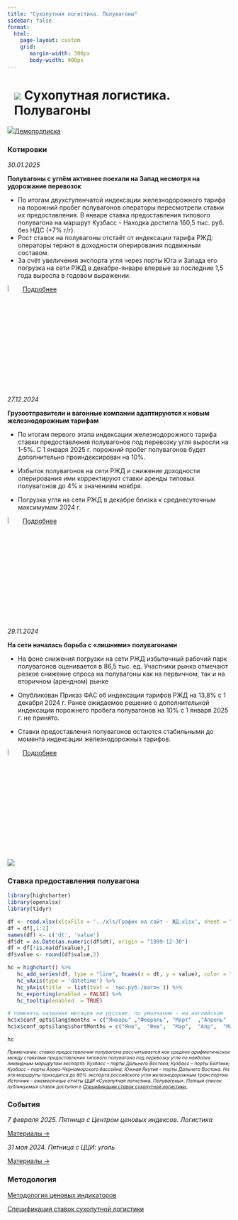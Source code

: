 ```yaml
---
title: "Сухопутная логистика. Полувагоны"
sidebar: false
format: 
  html:
    page-layout: custom
    grid:
       margin-width: 300px
       body-width: 900px
---
```


# ![](../images/icon-trolley.svg) Сухопутная логистика. Полувагоны {.my-custom-class style="margin-left:3%;"}

![](../images/icon-subscription.svg)[Демоподписка](../demo-subscription.qmd)

::: {.grid style="margin-left:0%"}
::: {.g-col-12 .g-col-sm-12 .g-col-xs-12 .g-col-xl-6 .g-col-md-6 .g-col-lg-6}
### Котировки

*30.01.2025*

**Полувагоны с углём активнее поехали на Запад несмотря на удорожание перевозок**

-   По итогам двухступенчатой индексации железнодорожного тарифа на порожний пробег полувагонов операторы пересмотрели ставки их предоставления. В январе ставка предоставления типового полувагона на маршрут Кузбасс - Находка достигла 160,5 тыс. руб. без НДС (+7% г/г).
-   Рост ставок на полувагоны отстаёт от индексации тарифа РЖД: операторы теряют в доходности оперирования подвижным составом.
-   За счёт увеличения экспорта угля через порты Юга и Запада его погрузка на сети РЖД в декабре-январе впервые за последние 1,5 года выросла в годовом выражении.

![](../images/icon-locker.svg){width="6%"} [Подробнее](../demo-subscription.qmd)

*27.12.2024*

**Грузоотправители и вагонные компании адаптируются к новым железнодорожным тарифам**

-   По итогам первого этапа индексации железнодорожного тарифа ставки предоставления полувагонов под перевозку угля выросли на 1-5%. С 1 января 2025 г. порожний пробег полувагонов будет дополнительно проиндексирован на 10%.

-   Избыток полувагонов на сети РЖД и снижение доходности оперирования ими корректируют ставки аренды типовых полувагонов до 4% к значениям ноября.

-   Погрузка угля на сети РЖД в декабре близка к среднесуточным максимумам 2024 г.

![](../images/icon-locker.svg){width="6%"} [Подробнее](../demo-subscription.qmd)

*29.11.2024*

**На сети началась борьба с «лишними» полувагонами**

-   На фоне снижения погрузки на сети РЖД избыточный рабочий парк полувагонов оценивается в 86,5 тыс. ед. Участники рынка отмечают резкое снижение спроса на полувагоны как на первичном, так и на вторичном (арендном) рынке

-   Опубликован Приказ ФАС об индексации тарифов РЖД на 13,8% с 1 декабря 2024 г. Ранее ожидаемое решение о дополнительной индексации порожнего пробега полувагонов на 10% с 1 января 2025 г. не принято.

-   Ставки предоставления полувагонов остаются стабильными до момента индексации железнодорожных тарифов.

![](../images/icon-locker.svg){width="6%"} [Подробнее](../demo-subscription.qmd)
:::

::: {.g-col-12 .g-col-sm-12 .g-col-xs-12 .g-col-xl-6 .g-col-md-6 .g-col-lg-6}
![](../fig/Index_Van.svg)

### Ставка предоставления полувагона

```r

library(highcharter)
library(openxlsx)
library(tidyr)

df <- read.xlsx(xlsxFile = '../xls/График на сайт - ЖД.xlsx', sheet = "Полувагоны", detectDates = TRUE) 
df = df[,1:2]
names(df) <- c('dt', 'value')
df$dt = as.Date(as.numeric(df$dt), origin = "1899-12-30")
df = df[!is.na(df$value),]
df$value <- round(df$value,2)

hc = highchart() %>% 
   hc_add_series(df, type = "line", hcaes(x = dt, y = value), color = "#1A4AFC", name = "Ставка предоставления полувагона", marker = list(enabled = FALSE)) %>% 
   hc_xAxis(type = 'datetime') %>% 
   hc_yAxis(title  = list(text = 'тыс.руб./вагон')) %>% 
   hc_exporting(enabled = FALSE) %>% 
   hc_tooltip(enabled  = TRUE)

# поменять названия месяцев на русские. по умолчанию - на английском
hc$x$conf_opts$lang$months = c("Январь"	,"Февраль",	"Март"	,"Апрель"	,"Май",	"Июнь", "Июль",	"Август",	"Сентябрь",	"Октябрь",	"Ноябрь",	"Декабрь")
hc$x$conf_opts$lang$shortMonths = c("Янв", 	"Фев",	"Мар",	"Апр",	"Май",	"Июн",	"Июл",	"Авг",	"Сен",	"Окт",	"Ноя",	"Дек")

hc
```

[*Примечание: ставка предоставления полувагона рассчитывается как среднее арифметическое между ставками предоставления типового полувагона под перевозку угля по наиболее ликвидным маршрутам экспорта: Кузбасс – порты Дальнего Востока; Кузбасс – порты Балтики; Кузбасс – порты Азово-Черноморского бассейна; Южная Якутия – порты Дальнего Востока. На эти маршруты приходится до 80% экспорта российского угля железнодорожным транспортом. Источник – ежемесячные отчёты ЦЦИ «Сухопутная логистика. Полувагоны». Полный список публикуемых ставок доступен в [Спецификации ставок сухопутной логистики.](../methodology/specs-logistics.qmd)*]{style="font-size:0.75em"}
:::

::: {.g-col-12 .g-col-sm-12 .g-col-xs-12 .g-col-xl-6 .g-col-md-6 .g-col-lg-6}
### События

*7 февраля 2025. Пятница с Центром ценовых индексов. Логистика* 

[Материалы →](../events/2025-02-07-logistics.qmd)

*31 мая 2024. Пятница с ЦЦИ: уголь*

[Материалы →](../events/2024-05-31-coal.qmd)
:::

::: {.g-col-12 .g-col-sm-12 .g-col-xs-12 .g-col-xl-4 .g-col-md-6 .g-col-lg-6}
### Методология

[Методология ценовых индикаторов](../methodology/methodology-benchmark-pbc.qmd)

[Спецификация ставок сухопутной логистики](../methodology/specs-logistics.qmd)
:::
:::

